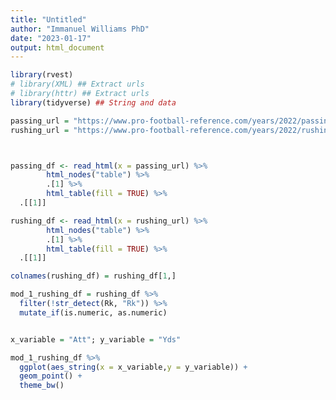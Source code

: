```yaml
---
title: "Untitled"
author: "Immanuel Williams PhD"
date: "2023-01-17"
output: html_document
---
```





```r
library(rvest)
# library(XML) ## Extract urls
# library(httr) ## Extract urls
library(tidyverse) ## String and data

passing_url = "https://www.pro-football-reference.com/years/2022/passing.htm"
rushing_url = "https://www.pro-football-reference.com/years/2022/rushing.htm"



passing_df <- read_html(x = passing_url) %>%
        html_nodes("table") %>%
        .[1] %>%
        html_table(fill = TRUE) %>% 
  .[[1]]

rushing_df <- read_html(x = rushing_url) %>%
        html_nodes("table") %>%
        .[1] %>%
        html_table(fill = TRUE) %>% 
  .[[1]]

colnames(rushing_df) = rushing_df[1,] 

mod_1_rushing_df = rushing_df %>% 
  filter(!str_detect(Rk, "Rk")) %>% 
  mutate_if(is.numeric, as.numeric)
```




```r

```


```r
x_variable = "Att"; y_variable = "Yds"

mod_1_rushing_df %>% 
  ggplot(aes_string(x = x_variable,y = y_variable)) +
  geom_point() +
  theme_bw()
```


